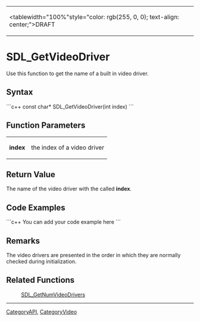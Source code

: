 <!-- pragma section-numbers off -->
<!-- pragma disable-camelcase -->
{|
|<tablewidth="100%"style="color: rgb(255, 0, 0); text-align: center;">DRAFT
|}

= SDL_GetVideoDriver =
Use this function to get the name of a built in video driver.


== Syntax ==
```c++
const char* SDL_GetVideoDriver(int index)
```

== Function Parameters ==
{|
|'''index'''
|the index of a video driver
|}

== Return Value ==
The name of the video driver with the called '''index'''. 

== Code Examples ==
```c++
You can add your code example here
```

== Remarks ==
The video drivers are presented in the order in which they are normally checked during initialization. 

== Related Functions ==
:[[SDL_GetNumVideoDrivers]]

----
[[CategoryAPI]], [[CategoryVideo]]
